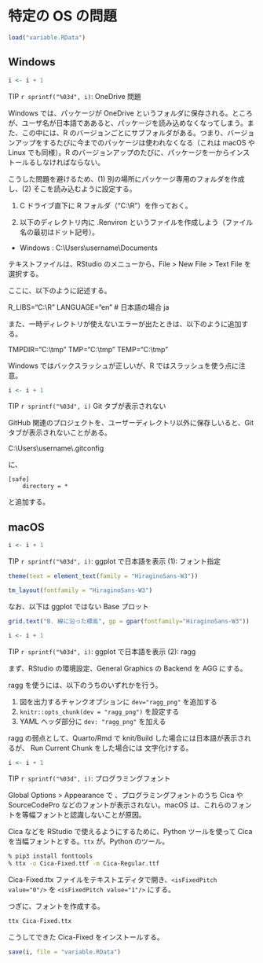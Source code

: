 # 特定の OS の問題 {#os}

```r
load("variable.RData")
```

## Windows

::: callout-tip
```r
i <- i + 1
```

TIP `r sprintf("%03d", i)`: OneDrive 問題
:::

Windows では、パッケージが OneDrive というフォルダに保存される。ところが、ユーザ名が日本語でああると、パッケージを読み込めなくなってしまう。また、この中には、R のバージョンごとにサブフォルダがある。つまり、バージョンアップをするたびに今までのパッケージは使われなくなる（これは macOS や Linux でも同様）。R のバージョンアップのたびに、パッケージを一からインストールるしなければならない。

こうした問題を避けるため、(1) 別の場所にパッケージ専用のフォルダを作成し、(2) そこを読み込むように設定する。

(1) C ドライブ直下に R フォルダ（"C:\\R"）を作っておく。

(2) 以下のディレクトリ内に .Renviron というファイルを作成しよう（ファイル名の最初はドット記号）。

-   Windows : C:\\Users\\username\\Documents


テキストファイルは、RStudio のメニューから、File \> New File \> Text File を選択する。

ここに、以下のように記述する。

R_LIBS="C:\\R" 
LANGUAGE="en" \# 日本語の場合 ja

また、一時ディレクトリが使えないエラーが出たときは、以下のように追加する。

TMPDIR="C:\\tmp" 
TMP="C:\\tmp" 
TEMP="C:\\tmp"

Windows ではバックスラッシュが正しいが、R ではスラッシュを使う点に注意。

::: callout-tip
```r
i <- i + 1
```
TIP `r sprintf("%03d", i)` Git タブが表示されない
:::

GitHub 関連のプロジェクトを、ユーザーディレクトリ以外に保存しいると、Git タブが表示されないことがある。

C:\\Users\\username\\.gitconfig

に、

```
[safe]
    directory = *
```

と追加する。

## macOS

::: callout-tip
```r
i <- i + 1
```

TIP `r sprintf("%03d", i)`: ggplot で日本語を表示 (1): フォント指定
:::

```r
theme(text = element_text(family = "HiraginoSans-W3"))
```

```r
tm_layout(fontfamily = "HiraginoSans-W3")
```

なお、以下は ggplot ではない Base プロット

```r
grid.text("B. 線に沿った標高", gp = gpar(fontfamily="HiraginoSans-W3"))
```

::: callout-tip
```r
i <- i + 1
```
TIP `r sprintf("%03d", i)`: ggplot で日本語を表示 (2): ragg
:::

まず、RStudio の環境設定、General Graphics の Backend を AGG にする。

ragg を使うには、以下のうちのいずれかを行う。

1. 図を出力するチャンクオプションに `dev="ragg_png"` を追加する
2. `knitr::opts_chunk(dev = "ragg_png")` を設定する
3. YAML ヘッダ部分に `dev: "ragg_png"` を加える

ragg の弱点として、Quarto/Rmd で knit/Build した場合には日本語が表示されるが、 Run Current Chunk をした場合には 文字化けする。

::: calloしてしまいますut-tip
```r
i <- i + 1
```
TIP `r sprintf("%03d", i)`: プログラミングフォント
:::

Global Options > Appearance で 、プログラミングフォントのうち Cica や SourceCodePro などのフォントが表示されない。macOS は、これらのフォントを等幅フォントと認識しないことが原因。

Cica などを RStudio で使えるようにするために、Python ツールを使って Cica を当幅フォントとする。`ttx` が。Python のツール。

```bash
% pip3 install fonttools
% ttx -o Cica-Fixed.ttf -m Cica-Regular.ttf
```

Cica-Fixed.ttx ファイルをテキストエディタで開き、`<isFixedPitch value="0"/>` を `<isFixedPitch value="1"/>` にする。

つぎに、フォントを作成する。

```bash
ttx Cica-Fixed.ttx
```

こうしてできた Cica-Fixed をインストールする。

```r
save(i, file = "variable.RData")
```
